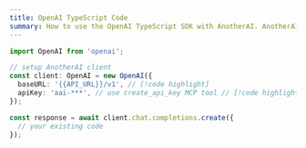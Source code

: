 ```yaml
---
title: OpenAI TypeScript Code
summary: How to use the OpenAI TypeScript SDK with AnotherAI. AnotherAI exposes a compatible OpenAI API endpoint. The only changes you need to make are updating the `baseURL` and `apiKey`.
---
```


```typescript
import OpenAI from 'openai';

// setup AnotherAI client
const client: OpenAI = new OpenAI({
  baseURL: '{{API_URL}}/v1', // [!code highlight]
  apiKey: 'aai-***', // use create_api_key MCP tool // [!code highlight]
});

const response = await client.chat.completions.create({
  // your existing code
});
``` 
